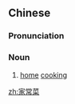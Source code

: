 ==Chinese==
{{zh-forms|type=21}}

===Pronunciation===
{{zh-pron
|m=jiāchángcài
|c=gaa1 soeng4 coi3
|cat=n
}}

===Noun===
{{zh-noun}}

# [[home]] [[cooking]]

[[zh:家常菜]]